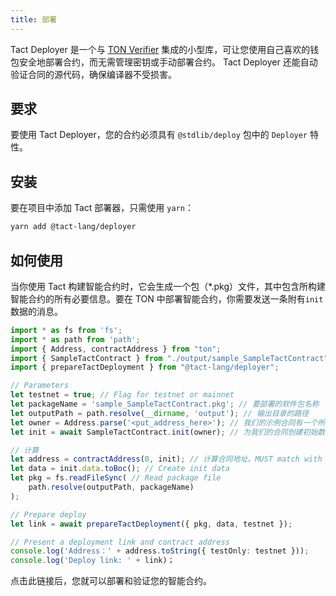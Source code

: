 ```yaml
---
title: 部署
---
```


Tact Deployer 是一个与 [TON Verifier](https://verifier.ton.org) 集成的小型库，可让您使用自己喜欢的钱包安全地部署合约，而无需管理密钥或手动部署合约。 Tact Deployer 还能自动验证合同的源代码，确保编译器不受损害。

## 要求

要使用 Tact Deployer，您的合约必须具有 `@stdlib/deploy` 包中的 `Deployer` 特性。

## 安装

要在项目中添加 Tact 部署器，只需使用 `yarn`：

```bash
yarn add @tact-lang/deployer
```

## 如何使用

当你使用 Tact 构建智能合约时，它会生成一个包（\*.pkg）文件，其中包含所构建智能合约的所有必要信息。要在 TON 中部署智能合约，你需要发送一条附有`init`数据的消息。

```typescript
import * as fs from 'fs';
import * as path from 'path';
import { Address, contractAddress } from "ton";
import { SampleTactContract } from "./output/sample_SampleTactContract";
import { prepareTactDeployment } from "@tact-lang/deployer";

// Parameters
let testnet = true; // Flag for testnet or mainnet
let packageName = 'sample_SampleTactContract.pkg'; // 要部署的软件包名称
let outputPath = path.resolve(__dirname, 'output'); // 输出目录的路径
let owner = Address.parse('<put_address_here>'); // 我们的示例合同有一个所有者
let init = await SampleTactContract.init(owner); // 为我们的合同创建初始数据

// 计算
let address = contractAddress(0, init); // 计算合同地址。MUST match with the address in the verifier
let data = init.data.toBoc(); // Create init data
let pkg = fs.readFileSync( // Read package file
    path.resolve(outputPath, packageName)
);

// Prepare deploy
let link = await prepareTactDeployment({ pkg, data, testnet });

// Present a deployment link and contract address
console.log('Address：' + address.toString({ testOnly: testnet }));
console.log('Deploy link: ' + link)；
```

点击此链接后，您就可以部署和验证您的智能合约。
